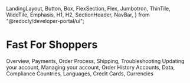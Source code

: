   LandingLayout,
  Button,
  Box,
  FlexSection,
  Flex,
  Jumbotron,
  ThinTile,
  WideTile,
  Emphasis,
  H1,
  H2,
  SectionHeader,
  NavBar,
} from "@redocly/developer-portal/ui";

# Fast For Shoppers

<Box>
  <FlexSection justifyContent="space-around" flexWrap="wrap">
    <WideTile to="/developer-portal/for-shoppers/orders/" header="Orders">
      Overview, Payments, Order Process, Shipping, Troubleshooting
    </WideTile>
    <WideTile
      to="/developer-portal/for-shoppers/account/"
      header="Account Management"
    >
      Updating your account, Managing your account, Order History
    </WideTile>
    <WideTile
      to="/developer-portal/for-shoppers/privacy-and-security/"
      header="Privacy & Security"
    >
      Accounts, Data, Compliance
    </WideTile>
    <WideTile
      to="/developer-portal/for-sellers/current-support"
      header="Current Support"
    >
      Countries, Languages, Credit Cards, Currencies
    </WideTile>
  </FlexSection>
</Box>
